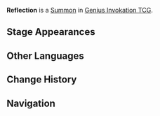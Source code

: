 {{Genius Invokation TCG Infobox
|title       = Reflection
|id          = 112031
|image       = Reflection Summon.png
|type        = Summon
|createdby   = Mirror Reflection of Doom
|summontype  = Character Card Skill
|usage       = 1
|effect      = '''When your active character receives DMG:''' Decrease DMG by 1.<br />When the Usage is depleted, this card will not be discarded.<br />'''End Phase:''' Discard this card, deal 1 {{Color|Hydro DMG}}.
}}
'''Reflection''' is a [[Summon]] in [[Genius Invokation TCG]].

==Stage Appearances==
{{Genius Invokation TCG Stage Appearances|createdby=Mona (Character Card)}}

==Other Languages==
{{Other Languages
|en      = Reflection
|zhs     = 虚影
|zhs_rm  = Xūyǐng
|zht     = 虛影
|zht_rm  = Xūyǐng
|zh_tl   = 
|ja      = 虚影
|ja_rm   = Kyoei{{Assumed}}
|ja_tl   = 
|ko      = 허영
|ko_rm   = Heoyeong
|ko_tl   = Hallucination
|es      = Ilusión|s1:ilusión
|es_tl   = Illusion
|fr      = Mirage|s1:Mirages|s2:mirage|s3:mirages
|ru      = Фантом
|ru_tl   = Phantom
|th      = Reflection
|vi      = Hư Ảnh
|vi_tl   = 
|de      = Trugbild
|de_tl   = Mirage
|id      = Reflection
|pt      = Sombra Vazia
|pt_tl   = 
|tr      = Yansıma
|tr_tl   = 
|it      = Riflesso
|it_tl   = Reflection
}}

==Change History==
{{Change History|3.3}}

==Navigation==
{{Genius Invokation TCG Navbox|Summon}}